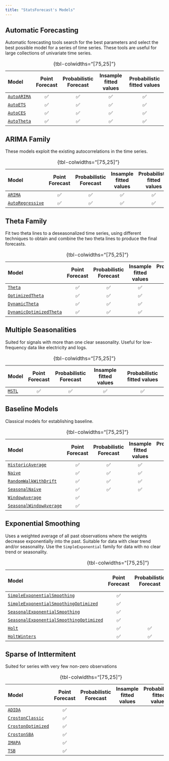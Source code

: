 ```yaml
---
title: "StatsForecast's Models"
---
```



## Automatic Forecasting
Automatic forecasting tools search for the best parameters and select the best possible model for a series of time series. These tools are useful for large collections of univariate time series.

|Model | Point Forecast | Probabilistic Forecast | Insample fitted values | Probabilistic fitted values |
|:------|:-------------:|:----------------------:|:---------------------:|:----------------------------:|
|[`AutoARIMA`](../models.html#autoarima)|✅|✅|✅|✅|✅|
|[`AutoETS`](../models.html#autoets)|✅|✅|✅|✅|✅|
|[`AutoCES`](../models.html#autoces)|✅|✅|✅|✅||
|[`AutoTheta`](../models.html#autotheta)|✅|✅|✅|✅|✅|
: {tbl-colwidths="[75,25]"}

## ARIMA Family
These models exploit the existing autocorrelations in the time series.

|Model | Point Forecast | Probabilistic Forecast | Insample fitted values | Probabilistic fitted values |
|:------|:-------------:|:----------------------:|:---------------------:|:----------------------------:|
|[`ARIMA`](../models.html#arima)|✅|✅|✅|✅|✅|
|[`AutoRegressive`](../models.html#autoregressive)|✅|✅|✅|✅|✅|
: {tbl-colwidths="[75,25]"}

## Theta Family
Fit two theta lines to a deseasonalized time series, using different techniques to obtain and combine the two theta lines to produce the final forecasts.

|Model | Point Forecast | Probabilistic Forecast | Insample fitted values | Probabilistic fitted values |
|:------|:-------------:|:----------------------:|:---------------------:|:----------------------------:|
|[`Theta`](../models.html#theta)|✅|✅|✅|✅|✅|
|[`OptimizedTheta`](../models.html#optimizedtheta)|✅|✅|✅|✅|✅|
|[`DynamicTheta`](../models.html#dynamictheta)|✅|✅|✅|✅|✅|
|[`DynamicOptimizedTheta`](../models.html#dynamicoptimizedtheta)|✅|✅|✅|✅|✅|
: {tbl-colwidths="[75,25]"}


## Multiple Seasonalities
Suited for signals with more than one clear seasonality. Useful for low-frequency data like electricity and logs.

|Model | Point Forecast | Probabilistic Forecast | Insample fitted values | Probabilistic fitted values |
|:------|:-------------:|:----------------------:|:---------------------:|:----------------------------:|
|[`MSTL`](../models.html#mstl)|✅|✅|✅|✅|✅|
: {tbl-colwidths="[75,25]"}

## Baseline Models
Classical models for establishing baseline.

|Model | Point Forecast | Probabilistic Forecast | Insample fitted values | Probabilistic fitted values |
|:------|:-------------:|:----------------------:|:---------------------:|:----------------------------:|
|[`HistoricAverage`](../models.html#historicaverage)|✅|✅|✅|✅|✅|
|[`Naive`](../models.html#naive)|✅|✅|✅|✅|✅|
|[`RandomWalkWithDrift`](../models.html#randomwalkwithdrift)|✅|✅|✅|✅|✅|
|[`SeasonalNaive`](../models.html#seasonalnaive)|✅|✅|✅|✅|✅|
|[`WindowAverage`](../models.html#windowaverage)|✅|||||
|[`SeasonalWindowAverage`](../models.html#seasonalwindowaverage)|✅|||||
: {tbl-colwidths="[75,25]"}

## Exponential Smoothing
Uses a weighted average of all past observations where the weights decrease exponentially into the past. Suitable for data with clear trend and/or seasonality. Use the `SimpleExponential` family for data with no clear trend or seasonality.

|Model | Point Forecast | Probabilistic Forecast | Insample fitted values | Probabilistic fitted values |
|:------|:-------------:|:----------------------:|:---------------------:|:----------------------------:|
|[`SimpleExponentialSmoothing`](../models.html#simpleexponentialsmoothing)|✅|||||
|[`SimpleExponentialSmoothingOptimized`](../models.html#simpleexponentialsmoothingoptimized)|✅|||||
|[`SeasonalExponentialSmoothing`](../models.html#seasonalexponentialsmoothing)|✅|||||
|[`SeasonalExponentialSmoothingOptimized`](../models.html#seasonalexponentialsmoothingoptimized)|✅|||||
|[`Holt`](../models.html#holt)|✅|✅|✅|✅|✅|
|[`HoltWinters`](../models.html#holtwinters)|✅|✅|✅|✅|✅|
: {tbl-colwidths="[75,25]"}


## Sparse of Inttermitent
Suited for series with very few non-zero observations

|Model | Point Forecast | Probabilistic Forecast | Insample fitted values | Probabilistic fitted values |
|:------|:-------------:|:----------------------:|:---------------------:|:----------------------------:|
|[`ADIDA`](../models.html#adida)|✅|||||
|[`CrostonClassic`](../models.html#crostonclassic)|✅|||||
|[`CrostonOptimized`](../models.html#crostonoptimized)|✅|||||
|[`CrostonSBA`](../models.html#crostonsba)|✅|||||
|[`IMAPA`](../models.html#imapa)|✅|||||
|[`TSB`](../models.html#tsb)|✅|||||
: {tbl-colwidths="[75,25]"}


